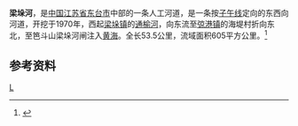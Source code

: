 {{Infobox River
  | river_name      = 梁垛河
  | image_name      =
  | image_size      = 
  | caption         = 
  | origin          = [[江苏省|江苏省]][[东台市|东台市]][[梁垛镇|梁垛镇]][[通榆河|通榆河]]
  | mouth           = 江苏省东台市[[弶港镇|弶港镇]]笆斗山梁垛河闸[[黄海|黄海]]
  | basin_countries = {{PRC}}
  | length          = 53.5公里
  | elevation       = 
  | mouth_elevation = 
  | discharge       = 
  | watershed       = 605平方公里
}}
'''梁垛河'''，是[[中国|中国]][[江苏省|江苏省]][[东台市|东台市]]中部的一条人工河道，是一条按[[子午线|子午线]]定向的东西向河道，开挖于1970年，西起[[梁垛镇|梁垛镇]]的[[通榆河|通榆河]]，向东流至[[弶港镇|弶港镇]]的海堤村折向东北，至笆斗山梁垛河闸注入[[黄海|黄海]]。全长53.5公里，流域面积605平方公里。<ref name="中国河湖大典">{{cite book zh |author=《中国河湖大典》编纂委员会 |title=《中国河湖大典·淮河卷》 |format=M |edition=1 |location=北京 |publisher=中国水利水电出版社 |date=2010年9月 |pages=146页 |id= ISBN 978-7-5084-7953-8}}</ref>

==参考资料==
{{reflist}}

[[Category:里下河水网|L]]